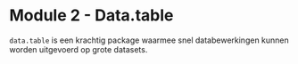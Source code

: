 # Module 2 - Data.table 

`data.table` is een krachtig package waarmee snel databewerkingen kunnen worden uitgevoerd op grote datasets. 

